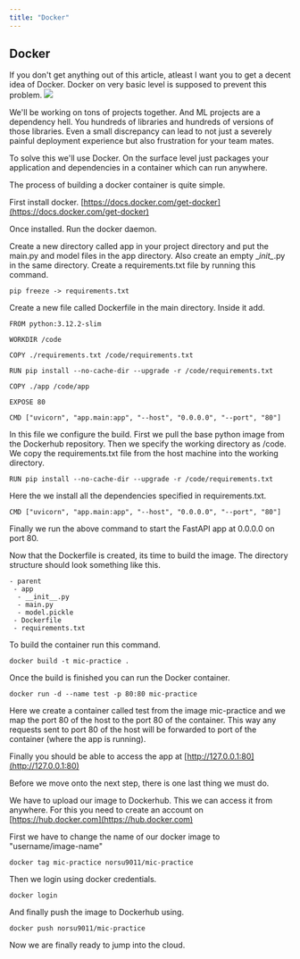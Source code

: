 ```yaml
---
title: "Docker"
---
```



## Docker

If you don't get anything out of this article, atleast I want you to get a decent idea of Docker. Docker on very basic level is supposed to prevent this problem.
![](Pastedimage20240324222704.png)

We'll be working on tons of projects together. And ML projects are a dependency hell. You hundreds of libraries and hundreds of versions of those libraries. Even a small discrepancy can lead to not just a severely painful deployment experience but also frustration for your team mates.

To solve this we'll use Docker. On the surface level just packages your application and dependencies in a container which can run anywhere.

The process of building a docker container is quite simple.

First install docker.
[https://docs.docker.com/get-docker](https://docs.docker.com/get-docker)

Once installed. Run the docker daemon.

Create a new directory called app in your project directory and put the main.py and model files in the app directory. Also create an empty \__init\__.py in the same directory. Create a requirements.txt file by running this command.

~~~
pip freeze -> requirements.txt
~~~

Create a new file called Dockerfile in the main directory. Inside it add.

~~~
FROM python:3.12.2-slim

WORKDIR /code

COPY ./requirements.txt /code/requirements.txt 

RUN pip install --no-cache-dir --upgrade -r /code/requirements.txt

COPY ./app /code/app

EXPOSE 80

CMD ["uvicorn", "app.main:app", "--host", "0.0.0.0", "--port", "80"]
~~~

In this file we configure the build. First we pull the base python image from the Dockerhub repository. Then we specify the working directory as /code. We copy the requirements.txt file from the host machine into the working directory.

~~~
RUN pip install --no-cache-dir --upgrade -r /code/requirements.txt
~~~

Here the we install all the dependencies specified in requirements.txt.

~~~
CMD ["uvicorn", "app.main:app", "--host", "0.0.0.0", "--port", "80"]
~~~

Finally we run the above command to start the FastAPI app at 0.0.0.0 on port 80.

Now that the Dockerfile is created, its time to build the image.
The directory structure should look something like this.

~~~
- parent
 - app
  - __init__.py
  - main.py
  - model.pickle
 - Dockerfile
 - requirements.txt
~~~

To build the container run this command.

~~~
docker build -t mic-practice . 
~~~

Once the build is finished you can run the Docker container.

~~~
docker run -d --name test -p 80:80 mic-practice   
~~~

Here we create a container called test from the image mic-practice and we map the port 80 of the host to the port 80 of the container. This way any requests sent to port 80 of the host will be forwarded to port of the container (where the app is running).

Finally you should be able to access the app at [http://127.0.0.1:80](http://127.0.0.1:80)

Before we move onto the next step, there is one last thing we must do.

We have to upload our image to Dockerhub. This we can access it from anywhere. For this you need to create an account on [https://hub.docker.com](https://hub.docker.com)

First we have to change the name of our docker image to "username/image-name"

~~~
docker tag mic-practice norsu9011/mic-practice
~~~

Then we login using docker credentials.

~~~
docker login
~~~

And finally push the image to Dockerhub using.

~~~
docker push norsu9011/mic-practice
~~~

Now we are finally ready to jump into the cloud.

<CardGrid>
<LinkCard title="The Cloud" href="/mics-guide-to-ai-ml/guides/from-the-notebook-to-the-cloud/part-5/"/>
</CardGrid>
